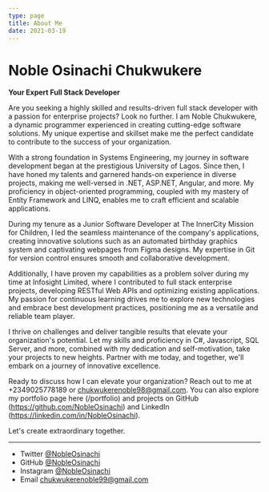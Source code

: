 ```yaml
---
type: page
title: About Me
date: 2021-03-19
---
```


# Noble Osinachi Chukwukere


**Your Expert Full Stack Developer**

Are you seeking a highly skilled and results-driven full stack developer with a passion for enterprise projects? Look no further. I am Noble Chukwukere, a dynamic programmer experienced in creating cutting-edge software solutions. My unique expertise and skillset make me the perfect candidate to contribute to the success of your organization.

With a strong foundation in Systems Engineering, my journey in software development began at the prestigious University of Lagos. Since then, I have honed my talents and garnered hands-on experience in diverse projects, making me well-versed in .NET, ASP.NET, Angular, and more. My proficiency in object-oriented programming, coupled with my mastery of Entity Framework and LINQ, enables me to craft efficient and scalable applications.

During my tenure as a Junior Software Developer at The InnerCity Mission for Children, I led the seamless maintenance of the company's applications, creating innovative solutions such as an automated birthday graphics system and captivating webpages from Figma designs. My expertise in Git for version control ensures smooth and collaborative development.

Additionally, I have proven my capabilities as a problem solver during my time at Infosight Limited, where I contributed to full stack enterprise projects, developing RESTful Web APIs and optimizing existing applications. My passion for continuous learning drives me to explore new technologies and embrace best development practices, positioning me as a versatile and reliable team player.

I thrive on challenges and deliver tangible results that elevate your organization's potential. Let my skills and proficiency in C#, Javascript, SQL Server, and more, combined with my dedication and self-motivation, take your projects to new heights. Partner with me today, and together, we'll embark on a journey of innovative excellence.

Ready to discuss how I can elevate your organization? Reach out to me at +2349025778189 or chukwukerenoble98@gmail.com. You can also explore my portfolio page here (/portfolio) and projects on GitHub (https://github.com/NobleOsinachi) and LinkedIn (https://linkedin.com/in/NobleOsinachi).

Let's create extraordinary together.



---

- Twitter [@NobleOsinachi](https://twitter.com/NobleOsinachi)
- GitHub [@NobleOsinachi](https://github.com/NobleOsinachi)
- Instagram [@NobleOsinachi](https://instagram.com/NobleOsinachi)
- Email chukwukerenoble99@gmail.com
